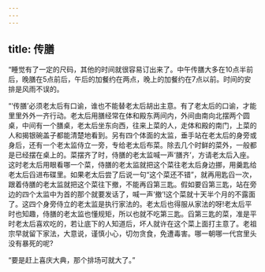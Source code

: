 ```yaml
---
---
---
```

title: 传膳
---



“睡觉有了一定的尺码，其他的时间就很容易订出来了。中午传膳大多在10点半前后，晚膳在5点前后，午后的加餐约在两点，晚上的加餐约在7点以前。时间的安排是风雨不误的。

“‘传膳’必须老太后有口谕，谁也不能替老太后胡出主意。有了老太后的口谕，才能里里外外一齐行动。老太后用膳经常在体和殿东两间内，外间由南向北摆两个圆桌，中间有一个膳桌，老太后坐东向西，往来上菜的人，走体和殿的南门，上菜的人和揭银碗盖子都能清楚地看到。另有四个体面的太监，垂手站在老太后的身旁或身后，还有一个老太监侍立一旁，专给老太后布菜。除去几个时鲜的菜外，一般都是已经摆在桌上的。菜摆齐了时，侍膳的老太监喊一声‘膳齐’，方请老太后入座。这时老太后用眼看哪一个菜，侍膳的老太监就把这个菜往老太后身边挪，用羹匙给老太后舀进布碟里。如果老太后尝了后说一句“这个菜还不错”，就再用匙舀一次，跟着侍膳的老太监就把这个菜往下撤，不能再舀第三匙。假如要舀第三匙，站在旁边的四个太监中为首的那个就要发话了，喊一声‘撤’!这个菜就十天半个月的不露面了。这四个身旁侍立的老太监是执行家法的。老太后也得服从家法的呀!老太后平时也知趣，侍膳的老太监也懂规矩，所以也就不吃第三匙。舀第三匙的菜，准是平时老太后喜欢吃的，若让底下的人知道后，坏人就许在这个菜上面打主意了。老祖宗早就留下家法，大意说，谨慎小心，切勿贪食，免遭毒害。哪一朝哪一代宫里头没有暴死的呢?

“要是赶上喜庆大典，那个排场可就大了。”